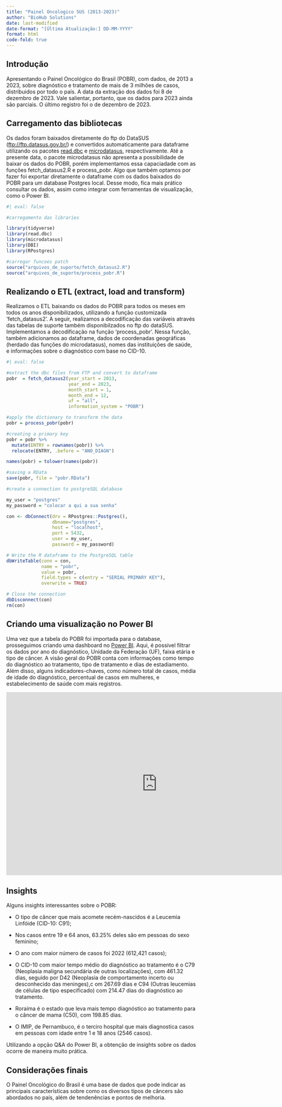---
title: "Painel Oncologico SUS (2013-2023)"
author: "BioHub Solutions"
date: last-modified
date-format: "[Última Atualização:] DD-MM-YYYY"
format: html
code-fold: true
---

## Introdução

Apresentando o Painel Oncológico do Brasil (POBR), com dados, de 2013 a 2023, sobre diagnóstico e tratamento de mais de 3 milhões de casos, distribuidos por todo o país. A data da extração dos dados foi 8 de dezembro de 2023. Vale salientar, portanto, que os dados para 2023 ainda são parciais. O último registro foi o de dezembro de 2023.

## Carregamento das bibliotecas

Os dados foram baixados diretamente do ftp do DataSUS (<ftp://ftp.datasus.gov.br/>) e convertidos automaticamente para dataframe utilizando os pacotes [read.dbc](https://github.com/danicat/read.dbc) e [microdatasus](https://github.com/rfsaldanha/microdatasus), respectivamente. Até a presente data, o pacote microdatasus não apresenta a possibilidade de baixar os dados do POBR, porém implementamos essa capaciadade com as funções fetch_datasus2.R e process_pobr. Algo que também optamos por fazer foi exportar diretamente o dataframe com os dados baixados do POBR para um database Postgres local. Desse modo, fica mais prático consultar os dados, assim como integrar com ferramentas de visualização, como o Power BI.

```{r, warning=FALSE, message=FALSE}
#| eval: false

#carregamento das libraries

library(tidyverse)
library(read.dbc)
library(microdatasus)
library(DBI)
library(RPostgres)

#carregar funcoes patch
source("arquivos_de_suporte/fetch_datasus2.R")
source("arquivos_de_suporte/process_pobr.R")
```

## Realizando o ETL (extract, load and transform)

Realizamos o ETL baixando os dados do POBR para todos os meses em todos os anos disponibilizados, utilizando a função customizada 'fetch_datasus2'. A seguir, realizamos a decodificação das variáveis através das tabelas de suporte também disponibilzados no ftp do dataSUS. Implementamos a decodificação na função 'process_pobr'. Nessa função, também adicionamos ao dataframe, dados de coordenadas geográficas (herdado das funções do microdatasus), nomes das instituições de saúde, e informações sobre o diagnóstico com base no CID-10.

```{r, warning=FALSE, message=FALSE}
#| eval: false

#extract the dbc files from FTP and convert to dataframe
pobr  = fetch_datasus2(year_start = 2013,
                       year_end = 2023,
                       month_start = 1,
                       month_end = 12,
                       uf = "all",
                       information_system = "POBR")

#apply the dictionary to transform the data
pobr = process_pobr(pobr)

#creating a primary key
pobr = pobr %>%
  mutate(ENTRY = rownames(pobr)) %>%
  relocate(ENTRY, .before = "ANO_DIAGN")

names(pobr) = tolower(names(pobr))

#saving a RData
save(pobr, file = "pobr.RData")

#create a connection to postgreSQL database

my_user = "postgres"
my_password = "colocar a qui a sua senha"

con <- dbConnect(drv = RPostgres::Postgres(),
                 dbname="postgres",
                 host = "localhost",
                 port = 5432,
                 user = my_user,
                 password = my_password)

# Write the R dataframe to the PostgreSQL table
dbWriteTable(conn = con,
             name = "pobr",   
             value = pobr,
             field.types = c(entry = "SERIAL PRIMARY KEY"),
             overwrite = TRUE)

# Close the connection
dbDisconnect(con)
rm(con)
```

## Criando uma visualização no Power BI

Uma vez que a tabela do POBR foi importada para o database, prosseguimos criando uma dashboard no [Power BI](https://app.powerbi.com/view?r=eyJrIjoiN2E0NjY4NmMtMWFhYS00NzdkLWIwNzctZmU1ZTg1NzBhZjQyIiwidCI6ImRlMzE1NjI5LWUzZDItNGY4MC1iM2U0LWY2MjJiZWQ3ZmRmYyJ9&pageName=ReportSection). Aqui, é possível filtrar os dados por ano do diagnóstico, Unidade da Federação (UF), faixa etária e tipo de câncer. A visão geral do POBR conta com informações como tempo do diagnóstico ao tratamento, tipo de tratamento e dias de estadiamento. Além disso, alguns indicadores-chaves, como número total de casos, média de idade do diagnóstico, percentual de casos em mulheres, e estabelecimento de saúde com mais registros.

```{=html}

<iframe title="oncomap v1" width="800" height="486" src="https://app.powerbi.com/view?r=eyJrIjoiN2E0NjY4NmMtMWFhYS00NzdkLWIwNzctZmU1ZTg1NzBhZjQyIiwidCI6ImRlMzE1NjI5LWUzZDItNGY4MC1iM2U0LWY2MjJiZWQ3ZmRmYyJ9&pageName=ReportSection" frameborder="0" allowFullScreen="true"></iframe>
```
## Insights

Alguns insights interessantes sobre o POBR:

-   O tipo de câncer que mais acomete recém-nascidos é a Leucemia Linfóide (CID-10: C91);

-   Nos casos entre 19 e 64 anos, 63.25% deles são em pessoas do sexo feminino;

-   O ano com maior número de casos foi 2022 (612,421 casos);

-   O CID-10 com maior tempo médio do diagnóstico ao tratamento é o C79 (Neoplasia maligna secundária de outras localizações), com 461.32 dias, seguido por D42 (Neoplasia de comportamento incerto ou desconhecido das meninges),c om 267.69 dias e C94 (Outras leucemias de células de tipo especificado) com 214.47 dias do diagnóstico ao tratamento.

-   Roraíma é o estado que leva mais tempo diagnóstico ao tratamento para o câncer de mama (C50), com 198.85 dias.

-   O IMIP, de Pernambuco, é o terciro hospital que mais diagnostica casos em pessoas com idade entre 1 e 18 anos (2546 casos).

Utilizando a opção Q&A do Power BI, a obtenção de insights sobre os dados ocorre de maneira muito prática.

## Considerações finais

O Painel Oncológico do Brasil é uma base de dados que pode indicar as principais características sobre como os diversos tipos de câncers são abordados no país, além de tendenências e pontos de melhoria.
